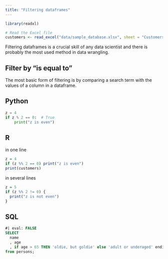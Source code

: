 ```yaml
---
title: "Filtering dataframes"
---
```

```r
library(readxl)

# Read the Excel file
customers <- read_excel("data/sample_database.xlsx", sheet = "Customers")
```
Filtering dataframes is a crucial skill of any data scientist and there is probably the most used method in data wrangling.

## Filter by "is equal to" 
The most basic form of filtering is by comparing a search term with the values of a column in a dataframe.

::: {.panel-tabset}
## Python

```python
z = 4
if z % 2 == 0:  # True
    print("z is even")
```

## R
in one line
```r
z = 4
if (z %% 2 == 0) print("z is even")
print(customers)
```

in several lines
```r
z = 5
if (z %% 2 != 0) {
  print("z is not even")
}
```

## SQL

```sql
#| eval: FALSE
SELECT
  name
  , age
  , if age > 65 THEN 'oldie, but goldie' else 'adult or underaged' endif as 'Age Group'
from persons;
```
:::
